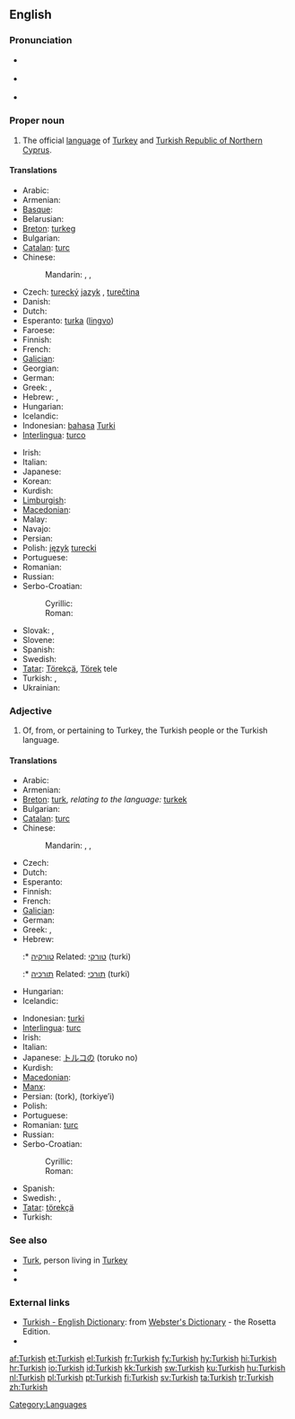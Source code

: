{{interwiktionary|code=tr}}
==English==
{{wikipedia}}

===Pronunciation===
* {{a|UK}} {{IPA|/ˈtə.kɪʃ/}}
* {{a|US}} {{IPA|/ˈtɝ.kɪʃ/}}
* {{audio|En-us-Turkish.ogg|Audio (US)}}

===Proper noun===
{{en-proper noun}}

# The official [[language]] of [[Turkey]] and [[Turkish Republic of Northern Cyprus]].

====Translations====
{{trans-top|official language of Turkey and Turkish Republic of Northern Cyprus}}
* Arabic: {{t|ar|تركية|f|tr=turkiyya|alt=تُرْكِيَّة|sc=Arab}}
* Armenian: {{t+|hy|թուրքերեն|tr=t'urk'eren}}
* [[Basque]]: {{t|eu|turkiera|xs=Basque}}
* Belarusian: {{t|be|турэцкая|f|tr=turéckaja|sc=Cyrl}}
* [[Breton]]: [[turkeg]] {{m}}
* Bulgarian: {{t|bg|турски|m|tr=túrski|sc=Cyrl}}
* [[Catalan]]: [[turc]] {{m}}
* Chinese:
*: Mandarin: {{t|zh|土耳其語|sc=Hani}}, {{t|zh|土耳其语|tr=Tǔěrqíyǔ|sc=Hani}}, {{t|zh|土耳其文|tr=Tǔěrqíwén|sc=Hani}}
* Czech: [[turecký]] [[jazyk]] {{m}}, [[turečtina]] {{f}}
* Danish: {{t|da|tyrkisk|n}}
* Dutch: {{t+|nl|Turks|n}}
* Esperanto: [[turka]] ([[lingvo]])
* Faroese: {{t|fo|turkiskt|n}}
* Finnish: {{t+|fi|turkki}}
* French: {{t+|fr|turc|m}}
* [[Galician]]: {{t+|gl|turco|m|xs=Galician}}
* Georgian: {{t+|ka|თურქული|tr=turkuli|sc=Geor|xs=Georgian}}
* German: {{t+|de|Türkisch|n}}
* Greek: {{t|el|τουρκικά|n|p|tr=turkiká|sc=Grek}}, {{t|el|τούρκικα|n|p|sc=Grek}}
* Hebrew: {{t|he|טורקית|f|tr=turkít|sc=Hebr}}, {{t|he|תורכית|f|tr=turkít|sc=Hebr}}
* Hungarian: {{t+|hu|török}}
* Icelandic: {{t-|is|tyrkneska|f}}
* Indonesian: [[bahasa]] [[Turki]]
* [[Interlingua]]: [[turco]]
{{trans-mid}}
* Irish: {{t-|ga|Tuircis|xs=Irish}}
* Italian: {{t+|it|turco|m}}
* Japanese: {{t-|ja|トルコ語|tr=toruko-go}}
* Korean: {{t|ko|터키어|tr=Teoki-eo|sc=Kore}}
* Kurdish: {{t+|ku|tirkî|f}}
* [[Limburgish]]: {{t|li|Törksj|n|xs=Limburgish}}
* [[Macedonian]]: {{t-|mk|турски|m|tr=túrski}}
* Malay: {{t|ms|bahasa Turki}}
* Navajo: {{tø|nv|Tʼóok bizaad}}
* Persian: {{t|fa|ترکی|tr=torki|sc=fa-Arab}}
* Polish: [[język]] [[turecki]] {{m}}
* Portuguese: {{t+|pt|turco|m}}
* Romanian: {{t-|ro|turcă|f}}
* Russian: {{t+|ru|турецкий|m|tr=turéckij}}
* Serbo-Croatian:
*: Cyrillic: {{t-|sh|турски|m|alt=ту̀рскӣ|sc=Cyrl}}
*: Roman: {{t-|sh|turski|m|alt=tùrskī}}
* Slovak: {{t|sk|turecký jazyk|m}}, {{t|sk|turečtina|f}}
* Slovene: {{t|sl|turški|m}}
* Spanish: {{t+|es|turco|m}}
* Swedish: {{t+|sv|turkiska}}
* [[Tatar]]: [[Törekçä]], [[Törek]] tele
* Turkish: {{t+|tr|Türkçe}}, {{t+|tr|Türk dili}}
* Ukrainian: {{t|uk|турецька|f|tr=turéc'ka|sc=Cyrl}}
{{trans-bottom}}

===Adjective===
{{en-adj|-}}

# Of, from, or pertaining to Turkey, the Turkish people or the Turkish language.

====Translations====
{{trans-top|of, from or pertaining to Turkey, the Turkish people or the Turkish language}}
* Arabic: {{t-|ar|تركي|alt=تُرْكِيّ|tr=túrkiy}}
* Armenian: {{t|hy|թուրքական|tr=t'urk'akan}}
* [[Breton]]: [[turk]], ''relating to the language:'' [[turkek]]
* Bulgarian: {{t-|bg|турски|m|p}}
* [[Catalan]]: [[turc]] {{m}}
* Chinese:
*: Mandarin: {{qualifier|of Turkey}} {{t|zh|土耳其|tr=Tǔěrqí de|alt=土耳其的|sc=Hani}}, {{qualifier|of the Turkish language}} {{t|zh|土耳其語|alt=土耳其語的|sc=Hani}}, {{t|zh|土耳其语|tr=Tǔěrqíyǔ de|alt=土耳其语的|sc=Hani}}
* Czech: {{t|cs|turecký}}
* Dutch: {{t+|nl|Turks|n}}
* Esperanto: {{t+|eo|Turka|xs=Esperanto}}
* Finnish: {{t+|fi|turkkilainen}}
* French: {{t+|fr|turc|m}}
* [[Galician]]: {{t+|gl|turco|m|xs=Galician}}
* German: {{t+|de|türkisch}}
* Greek: {{t+|el|τούρκικος|sc=polytonic}}, {{t+|el|τουρκικός|m}}
* Hebrew:
*:* [[טורקיה]] Related: [[טורקי]] (turki) {{m}}
*:* [[תורכיה]] Related: [[תורכי]] (turki) {{m}}
* Hungarian: {{t+|hu|török}}
* Icelandic: {{t-|is|tyrkneskur}}
{{trans-mid}}
* Indonesian: [[turki]]
* [[Interlingua]]: [[turc]]
* Irish: {{t|ga|Turcach}}
* Italian: {{t+|it|turco|m}}
* Japanese: [[トルコの]] (toruko no)
* Kurdish: {{t+|ku|tirkî}}
* [[Macedonian]]: {{t-|mk|турски|m|tr=túrski}}
* [[Manx]]: {{t|gv|Turkagh}}
* Persian: {{fa-Arab|[[ترک]]}} (tork), {{fa-Arab|[[ترکیه‏ای]]}} (torkiye’i)
* Polish: {{t+|pl|turecki|m}}
* Portuguese: {{t+|pt|turco|m}}
* Romanian: [[turc]] {{m}}
* Russian: {{t+|ru|турецкий|tr=turéckij}}
* Serbo-Croatian:
*: Cyrillic: {{t-|sh|турски|m|alt=ту̀рскӣ|sc=Cyrl}}
*: Roman: {{t-|sh|turski|m|alt=tùrskī}}
* Spanish: {{t+|es|turco|m}}
* Swedish: {{t+|sv|turkisk|c}}, {{t+|sv|turkiskt|n}}
* [[Tatar]]: [[törekçä]]
* Turkish: {{t+|tr|Türk}}
{{trans-bottom}}

===See also===
* [[Turk]], person living in [[Turkey]]
* {{langcat}}
* {{langlist}}

===External links===
* [http://www.websters-online-dictionary.org/definition/Turkish-english/ Turkish - English Dictionary]: from [http://www.websters-online-dictionary.org/ Webster's Dictionary] - the Rosetta Edition.
* {{ISO 639|link=Ethnologue|1code=tr|code=tur}}

[[Category:Languages]]

[[af:Turkish]]
[[et:Turkish]]
[[el:Turkish]]
[[fr:Turkish]]
[[fy:Turkish]]
[[hy:Turkish]]
[[hi:Turkish]]
[[hr:Turkish]]
[[io:Turkish]]
[[id:Turkish]]
[[kk:Turkish]]
[[sw:Turkish]]
[[ku:Turkish]]
[[hu:Turkish]]
[[nl:Turkish]]
[[pl:Turkish]]
[[pt:Turkish]]
[[fi:Turkish]]
[[sv:Turkish]]
[[ta:Turkish]]
[[tr:Turkish]]
[[zh:Turkish]]